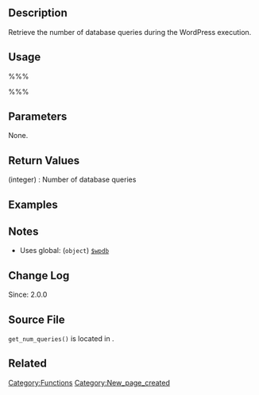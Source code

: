 == Description ==
Retrieve the number of database queries during the WordPress execution. 

== Usage ==
%%%<?php echo get_num_queries();?>%%%

== Parameters ==
None.

== Return Values ==
; (integer) : Number of database queries

== Examples ==
<!-- Need creative examples. Feel free to link to external examples. -->

== Notes ==
* Uses global: (<tt>object</tt>) [[Class Reference/wpdb|<tt>$wpdb</tt>]]

== Change Log ==
Since: 2.0.0

== Source File ==
<tt>get_num_queries()</tt> is located in {{Trac|wp-includes/functions.php}}.

== Related ==
<!--
    To Do:
    Need to find related functions.
    Need to create groups of functions and create templates to add them to a page quickly.
    Some functions may be related to many groups of functions.
-->

{{Tag Footer}}

[[Category:Functions]]
[[Category:New_page_created]]